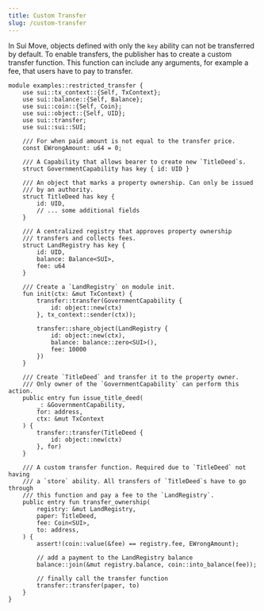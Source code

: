 ```yaml
---
title: Custom Transfer
slug: /custom-transfer
---
```


In Sui Move, objects defined with only the `key` ability can not be transferred by default. To enable transfers, the publisher has to create a custom transfer function. This function can include any arguments, for example a fee, that users have to pay to transfer.

```sui-move
module examples::restricted_transfer {
    use sui::tx_context::{Self, TxContext};
    use sui::balance::{Self, Balance};
    use sui::coin::{Self, Coin};
    use sui::object::{Self, UID};
    use sui::transfer;
    use sui::sui::SUI;

    /// For when paid amount is not equal to the transfer price.
    const EWrongAmount: u64 = 0;

    /// A Capability that allows bearer to create new `TitleDeed`s.
    struct GovernmentCapability has key { id: UID }

    /// An object that marks a property ownership. Can only be issued
    /// by an authority.
    struct TitleDeed has key {
        id: UID,
        // ... some additional fields
    }

    /// A centralized registry that approves property ownership
    /// transfers and collects fees.
    struct LandRegistry has key {
        id: UID,
        balance: Balance<SUI>,
        fee: u64
    }

    /// Create a `LandRegistry` on module init.
    fun init(ctx: &mut TxContext) {
        transfer::transfer(GovernmentCapability {
            id: object::new(ctx)
        }, tx_context::sender(ctx));

        transfer::share_object(LandRegistry {
            id: object::new(ctx),
            balance: balance::zero<SUI>(),
            fee: 10000
        })
    }

    /// Create `TitleDeed` and transfer it to the property owner.
    /// Only owner of the `GovernmentCapability` can perform this action.
    public entry fun issue_title_deed(
        _: &GovernmentCapability,
        for: address,
        ctx: &mut TxContext
    ) {
        transfer::transfer(TitleDeed {
            id: object::new(ctx)
        }, for)
    }

    /// A custom transfer function. Required due to `TitleDeed` not having
    /// a `store` ability. All transfers of `TitleDeed`s have to go through
    /// this function and pay a fee to the `LandRegistry`.
    public entry fun transfer_ownership(
        registry: &mut LandRegistry,
        paper: TitleDeed,
        fee: Coin<SUI>,
        to: address,
    ) {
        assert!(coin::value(&fee) == registry.fee, EWrongAmount);

        // add a payment to the LandRegistry balance
        balance::join(&mut registry.balance, coin::into_balance(fee));

        // finally call the transfer function
        transfer::transfer(paper, to)
    }
}
```
